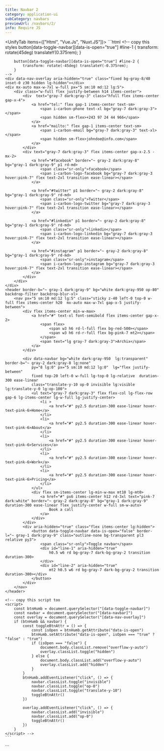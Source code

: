 ```yaml
---
title: Navbar 2
category: application-ui
subCategory: navbars
previewUrl: /navbars/2/
info: Require JS
---
```


<UnifyTab items={["Html", "Vue.Js", "Nuxt.JS"]}>
  <TabItem>
    ```html
    <!-- copy this styles
        button[data-toggle-navbar][data-is-open="true"] #line-1 {
            transform: rotate(45deg) translateY(0.375rem);
        }

        button[data-toggle-navbar][data-is-open="true"] #line-2 {
            transform: rotate(-45deg) translateY(-0.375rem);
        } 
    -->
    <div data-nav-overlay aria-hidden="true" class="fixed bg-gray-8/40 inset-0 z30 hidden lg-hidden"></div>
    <div mx-auto max-w-7xl w-full px="5 sm:10 md:12 lg:5">
        <div class="w-full flex justify-between h14 items-center">
            <div  text="gray-7 dark:gray-3" class="hfull flex items-center gap-x-4">
                <a href="tel:" flex gap-1 items-center text-sm>
                    <span i-carbon-phone text-xl bg="gray-7 dark:gray-3"></span>
                    <span hidden sm-flex>+243 97 24 44 966</span>
                </a>
                <a href="mailto:" flex gap-1 items-center text-sm>
                    <span i-carbon-email bg="gray-7 dark:gray-3" text-xl></span>
                    <span hidden sm-flex>johndoe@info.com</span>
                </a>
            </div>
            <div text="gray-7 dark:gray-3" flex items-center gap-x-2.5 -mx-2>
                <a href="#facebook" border="~ gray-2 dark:gray-8" bg="gray-1 dark:gray-9" p1 rd-md>
                    <span class="sr-only">facebook</span>
                    <span i-carbon-logo-facebook bg="gray-7 dark:gray-3 hover:pink-7" flex text-2xl transition ease-linear></span>
                </a>

                <a href="#twitter" p1 border="~ gray-2 dark:gray-8" bg="gray-1 dark:gray-9" rd-md>
                    <span class="sr-only">Twitter</span>
                    <span i-carbon-logo-twitter bg="gray-7 dark:gray-3 hover:pink-7" flex text-2xl transition ease-linear></span>
                </a>

                <a href="#linkedin" p1 border="~ gray-2 dark:gray-8" bg="gray-1 dark:gray-9" rd-md>
                    <span class="sr-only">linkedin</span>
                    <span i-carbon-logo-linkedin bg="gray-7 dark:gray-3 hover:pink-7" flex text-2xl transition ease-linear></span>
                </a>

                <a href="#instagram" p1 border="~ gray-2 dark:gray-8" bg="gray-1 dark:gray-9" rd-md>
                    <span class="sr-only">instagram</span>
                    <span i-carbon-logo-instagram bg="gray-7 dark:gray-3 hover:pink-7" flex text-2xl transition ease-linear></span>
                </a>
            </div>
        </div>
    </div>
    <header border-b="~ gray-1 dark:gray-9" bg="white dark:gray-950 op-80" backdrop-filter backdrop-blur-xl>
        <nav px="5 sm:10 md:12 lg:5" class="sticky z-40 left-0 top-0 w-full flex items-center h20  mx-auto max-w-7xl gap-x-5 justify-between">
            <div flex items-center min-w-max>
                <a href="#" text-xl font-semibold flex items-center gap-x-2>
                    <span flex>
                        <span w3 h6 rd-l-full flex bg-red-500></span>
                        <span w3 h6 rd-r-full flex bg-pink-7 mt2></span>
                    </span>
                    <span text="lg gray-7 dark:gray-3">Archix</span>
                </a>
            </div>

            <div data-navbar bg="white dark:gray-950  lg:transparent" border-b="~ gray-2 dark:gray-8 lg:none" 
                py="8 lg:0" px="5 sm:10 md:12 lg:0"  lg="flex justify-between"
                fixed top-20 left-0 w-full lg-top-0 lg-relative  duration-300 ease-linear
                class="translate-y-10 op-0 invisible lg:visible lg:translate-y-0 lg:op-100">
                <ul text="gray-7 dark:gray-3" flex flex-col lg-flex-row gap-6 lg-items-center lg-w-full lg-justify-center>
                    <li >
                        <a href="#" py2.5 duration-300 ease-linear hover-text-pink-6>Home</a>
                    </li>
                    <li>
                        <a href="#" py2.5 duration-300 ease-linear hover-text-pink-6>About</a>
                    </li>
                    <li>
                        <a href="#" py2.5 duration-300 ease-linear hover-text-pink-6>Services</a>
                    </li>
                    <li>
                        <a href="#" py2.5 duration-300 ease-linear hover-text-pink-6>Work</a>
                    </li>
                    <li>
                        <a href="#" py2.5 duration-300 ease-linear hover-text-pink-6>Pricing</a>
                    </li>
                </ul>
                <div flex sm-items-center lg-min-w-max mt10 lg-mt0>
                    <a href="#" px6 items-center h12 rd-3xl text="pink-7 dark:white" border="~ gray-2 dark:gray-8" bg="gray-1 dark:gray-9" duration-300 ease-linear flex justify-center w-full sm-w-auto>
                        Book a call
                    </a>
                </div>
            </div>
            <div aria-hidden="true" class="flex items-center lg:hidden">
                <button data-toggle-navbar data-is-open="false" border-l="~ gray-1 dark:gray-9" class="outline-none bg-transparent pl3 relative py3">
                    <span class="sr-only">Toggle navbar</span>
                    <div id="line-1" aria-hidden="true"
                        h0.5 w6 rd bg-gray-7 dark-bg-gray-2 transition duration-300>
                    </div>
                    <div id="line-2" aria-hidden="true"
                        mt2 h0.5 w6 rd bg-gray-7 dark-bg-gray-2 transition duration-300></div>
                </button>
            </div>
        </nav>
    </header>

    <!-- copy this script too
    <script>
        const btnHumb = document.querySelector("[data-toggle-navbar]")
        const navbar = document.querySelector("[data-navbar]")
        const overlay = document.querySelector("[data-nav-overlay]")
        if (btnHumb && navbar) {
            const toggleBtnAttr = () => {
                const isOpen = btnHumb.getAttribute("data-is-open")
                btnHumb.setAttribute("data-is-open", isOpen === "true" ? "false" : "true")
                if (isOpen === "false") {
                    document.body.classList.remove("overflow-y-auto")
                    overlay.classList.toggle("hidden")
                } else {
                    document.body.classList.add("overflow-y-auto")
                    overlay.classList.add("hidden")
                }
            }
            btnHumb.addEventListener("click", () => {
                navbar.classList.toggle("invisible")
                navbar.classList.toggle("op-0")
                navbar.classList.toggle("translate-y-10")
                toggleBtnAttr()
            })

            overlay.addEventListener("click", () => {
                navbar.classList.add("invisible")
                navbar.classList.add("op-0")
                toggleBtnAttr()
            })
        }
    </script> -->
    ```
  </TabItem>

  <TabItem>
    ```
    <script setup>
    import { ref } from 'vue'

    const navIsOpen = ref(false)
    const navItems = [
        {
            id:1,
            text:"Home",
            href:"/",
        },
        {
            id:2,
            text:"Services",
            href:"/",
        },
        {
            id:3,
            text:"About",
            href:"/",
        },
        {
            id:4,
            text:"Work",
            href:"/",
        },
        {
            id:5,
            text:"Pricing",
            href:"/",
        },
    ]

    function toggleNavBar(){
        navIsOpen.value = !navIsOpen.value
    }
    function closeNavBar(){
        navIsOpen.value = false
    }
    </script>
    <template>
        <div aria-hidden="true" @click="closeNavBar()" class="fixed bg-gray-8/40 inset-0 z30" :class="navIsOpen ? 'visible flex lg-hidden lg-invisible':'invisible hidden'"></div>
        <div mx-auto max-w-7xl w-full px="5 sm:10 md:12 lg:5">
            <div class="w-full flex justify-between h14 items-center">
                <div  text="gray-7 dark:gray-300" class="hfull flex items-center gap-x-4">
                    <a href="tel:" flex gap-1 items-center text-sm>
                        <span i-carbon-phone text-xl bg="gray-7 dark:gray-3"></span>
                        <span class="hidden sm-flex">+243 97 24 44 966</span>
                    </a>
                    <a href="mailto:" flex gap-1 items-center text-sm>
                        <span i-carbon-email bg="gray-7 dark:gray-3" text-xl></span>
                        <span class="hidden sm-flex">johndoe@info.com</span>
                    </a>
                </div>
                <div text="gray-7 dark:gray-300" class="flex items-center gap-x-2.5 -mx-2">
                    <a href="#facebook" border="~ gray-2 dark:gray-8" bg="gray-1 dark:gray-9" p1 rd-md>
                        <span class="sr-only">facebook</span>
                        <span i-carbon-logo-facebook bg="gray-7 dark:gray-300 hover:pink-700" flex text-2xl transition ease-linear></span>
                    </a>

                    <a href="#twitter" p1 border="~ gray-2 dark:gray-8" bg="gray-1 dark:gray-9" rd-md>
                        <span class="sr-only">Twitter</span>
                        <span i-carbon-logo-twitter bg="gray-7 dark:gray-300 hover:pink-700" flex text-2xl transition ease-linear></span>
                    </a>

                    <a href="#linkedin" p1 border="~ gray-2 dark:gray-8" bg="gray-1 dark:gray-9" rd-md>
                        <span class="sr-only">linkedin</span>
                        <span i-carbon-logo-linkedin bg="gray-7 dark:gray-300 hover:pink-700" flex text-2xl transition ease-linear></span>
                    </a>

                    <a href="#instagram" p1 border="~ gray-2 dark:gray-8" bg="gray-1 dark:gray-9" rd-md>
                        <span class="sr-only">instagram</span>
                        <span i-carbon-logo-instagram bg="gray-7 dark:gray-300 hover:pink-700" flex text-2xl transition ease-linear></span>
                    </a>
                </div>
            </div>
        </div>
        <header border-b="~ gray-1 dark:gray-9" bg="white dark:gray-950 op-80" class="relative backdrop-filter backdrop-blur-xl z50">
            <nav px="5 sm:10 md:12 lg:5" class="sticky z40 left-0 top-0 w-full flex items-center h20  mx-auto max-w-7xl gap-x-5 justify-between">
                <div flex items-center min-w-max>
                    <router-link to="/" text-xl font-semibold flex items-center gap-x-2>
                        <span flex>
                            <span w3 h6 rd-l-full flex bg-red-5></span>
                            <span w3 h6 rd-r-full flex bg-pink-7 mt2></span>
                        </span>
                        <span text="lg gray-7 dark:gray-300">Archix</span>
                    </router-link>
                </div>

                <div bg="white dark:gray-950  lg:transparent" border-b="~ gray-2 dark:gray-8 lg:none" 
                    py="8 lg:0" px="5 sm:10 md:12 lg:0"  lg="flex justify-between"
                    fixed top-20 left-0 w-full lg-top-0 lg-relative  duration-300 ease-linear
                    :class="navIsOpen ? 'visible op100 translate-y-0':'translate-y-10 lg-translate-y-0 invisible lg-visible op0 lg-op100'">
                    <ul text="gray-7 dark:gray-300" flex flex-col lg-flex-row gap-6 lg-items-center lg-w-full lg-justify-center>
                        <li v-for="navItem in navItems" :key="navItem.id">
                            <router-link :to="navItem.href"  class="py2.5 duration-300 ease-linear hover-text-pink-6"> 
                                {{ navItem.text }}
                            </router-link>
                        </li>
                    </ul>
                    <div flex sm-items-center lg-min-w-max mt-10 lg-mt-0>
                        <router-link to="#" class="px-6 items-center h-12 rd-3xl text-pink-7 dark-text-white border border-gray-2 dark-border-gray-8 bg-gray-1 dark-bg-gray-9 duration-300 ease-linear flex justify-center w-full sm-w-auto">
                            Book a call
                        </router-link>
                    </div>
                </div>
                <div aria-hidden="true" class="flex items-center lg:hidden">
                    <button @click="toggleNavBar()" aria-label="toggle navbar" border-l="~ gray-1 dark:gray-9" class="outline-none bg-transparent pl3 relative py3">
                        <div h0.5 w6 rd bg="gray-7 dark:gray-3" transition duration-300 aria-hidden="true" :class="navIsOpen ? 'rotate-45 translate-y-1.5':''">
                        </div>
                        <div mt2 h0.5 w6 rd bg="gray-7 dark:gray-3" transition duration-300 aria-hidden="true" :class="navIsOpen ? '-rotate-45 -translate-y-1.5':''">
                        </div>
                    </button>
                </div>
            </nav>
        </header>
    </template>
    ```
  </TabItem> 

  <TabItem>
    ```
    <script setup>
        const navIsOpen = useState('navIsOpen', ()=>false)

        const navItems = [
            {
                id:1,
                text:"Home",
                href:"/",
            },
            {
                id:2,
                text:"Services",
                href:"/",
            },
            {
                id:3,
                text:"About",
                href:"/",
            },
            {
                id:4,
                text:"Work",
                href:"/",
            },
            {
                id:5,
                text:"Pricing",
                href:"/",
            },
        ]

        function toggleNavBar(){
            navIsOpen.value = !navIsOpen.value
        }
        function closeNavBar(){
            navIsOpen.value = false
        }
    </script>
    <template>
        <div aria-hidden="true" @click="closeNavBar()" class="fixed bg-gray-8/40 inset-0 z30" :class="navIsOpen ? 'visible flex lg-hidden lg-invisible':'invisible hidden'"></div>
        <div mx-auto max-w-7xl w-full px="5 sm:10 md:12 lg:5">
            <div class="w-full flex justify-between h14 items-center">
                <div  text="gray-7 dark:gray-300" class="hfull flex items-center gap-x-4">
                    <nuxt-link to="tel:" flex gap-1 items-center text-sm>
                        <span i-carbon-phone text-xl bg="gray-7 dark:gray-3"></span>
                        <span class="hidden sm-flex">+243 97 24 44 966</span>
                    </nuxt-link>
                    <nuxt-link to="mailto:" flex gap-1 items-center text-sm>
                        <span i-carbon-email bg="gray-7 dark:gray-3" text-xl></span>
                        <span class="hidden sm-flex">johndoe@info.com</span>
                    </nuxt-link>
                </div>
                <div text="gray-7 dark:gray-300" class="flex items-center gap-x-2.5 -mx-2">
                    <nuxt-link to="#facebook" border="~ gray-2 dark:gray-8" bg="gray-1 dark:gray-9" p1 rd-md>
                        <span class="sr-only">facebook</span>
                        <span i-carbon-logo-facebook bg="gray-7 dark:gray-300 hover:pink-700" flex text-2xl transition ease-linear></span>
                    </nuxt-link>

                    <nuxt-link to="#twitter" p1 border="~ gray-2 dark:gray-8" bg="gray-1 dark:gray-9" rd-md>
                        <span class="sr-only">Twitter</span>
                        <span i-carbon-logo-twitter bg="gray-7 dark:gray-300 hover:pink-700" flex text-2xl transition ease-linear></span>
                    </nuxt-link>

                    <nuxt-link to="#linkedin" p1 border="~ gray-2 dark:gray-8" bg="gray-1 dark:gray-9" rd-md>
                        <span class="sr-only">linkedin</span>
                        <span i-carbon-logo-linkedin bg="gray-7 dark:gray-300 hover:pink-700" flex text-2xl transition ease-linear></span>
                    </nuxt-link>

                    <nuxt-link to="#instagram" p1 border="~ gray-2 dark:gray-8" bg="gray-1 dark:gray-9" rd-md>
                        <span class="sr-only">instagram</span>
                        <span i-carbon-logo-instagram bg="gray-7 dark:gray-300 hover:pink-700" flex text-2xl transition ease-linear></span>
                    </nuxt-link>
                </div>
            </div>
        </div>

        <header border-b="~ gray-1 dark:gray-9" bg="white dark:gray-950 op-80" class="relative backdrop-filter backdrop-blur-xl z50">
            <nav px="5 sm:10 md:12 lg:5" class="sticky z40 left-0 top-0 w-full flex items-center h20  mx-auto max-w-7xl gap-x-5 justify-between">
                <div flex items-center min-w-max>
                    <nuxt-link to="/" text-xl font-semibold flex items-center gap-x-2>
                        <span flex>
                            <span w3 h6 rd-l-full flex bg-red-5></span>
                            <span w3 h6 rd-r-full flex bg-pink-7 mt2></span>
                        </span>
                        <span text="lg gray-7 dark:gray-300">Archix</span>
                    </nuxt-link>
                </div>

                <div bg="white dark:gray-950  lg:transparent" border-b="~ gray-2 dark:gray-8 lg:none" 
                    py="8 lg:0" px="5 sm:10 md:12 lg:0"  lg="flex justify-between"
                    fixed top-20 left-0 w-full lg-top-0 lg-relative  duration-300 ease-linear
                    :class="navIsOpen ? 'visible op100 translate-y-0':'translate-y-10 lg-translate-y-0 invisible lg-visible op0 lg-op100'">
                    <ul text="gray-7 dark:gray-300" flex flex-col lg-flex-row gap-6 lg-items-center lg-w-full lg-justify-center>
                        <li v-for="navItem in navItems" :key="navItem.id">
                            <nuxt-link :to="navItem.href"  class="py2.5 duration-300 ease-linear hover-text-pink-6"> 
                                {{ navItem.text }}
                            </nuxt-link>
                        </li>
                    </ul>
                    <div flex sm-items-center lg-min-w-max mt-10 lg-mt-0>
                        <nuxt-link to="#" class="px-6 items-center h-12 rd-3xl text-pink-7 dark-text-white border border-gray-2 dark-border-gray-8 bg-gray-1 dark-bg-gray-9 duration-300 ease-linear flex justify-center w-full sm-w-auto">
                            Book a call
                        </nuxt-link>
                    </div>
                </div>
                <div aria-hidden="true" class="flex items-center lg:hidden">
                    <button @click="toggleNavBar()" aria-label="toggle navbar" border-l="~ gray-1 dark:gray-9" class="outline-none bg-transparent pl3 relative py3">
                        <div h0.5 w6 rd bg="gray-7 dark:gray-3" transition duration-300 aria-hidden="true" :class="navIsOpen ? 'rotate-45 translate-y-1.5':''">
                        </div>
                        <div mt2 h0.5 w6 rd bg="gray-7 dark:gray-3" transition duration-300 aria-hidden="true" :class="navIsOpen ? '-rotate-45 -translate-y-1.5':''">
                        </div>
                    </button>
                </div>
            </nav>
        </header>
    </template>
    ```
  </TabItem>
</UnifyTab>
